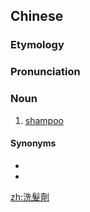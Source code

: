 ==Chinese==
{{zh-forms|s=洗发剂|type=21}}

===Etymology===
{{zh-compound|洗髮|劑|wash hair|preparation}}

===Pronunciation===
{{zh-pron
|m=xǐ髮jì
|c=sai2 faat3 zai1
|cat=n
}}

===Noun===
{{zh-noun}}

# [[shampoo]]

====Synonyms====
* {{zh-l|洗髮水}}
* {{zh-l|洗髮香波}}

[[zh:洗髮劑]]